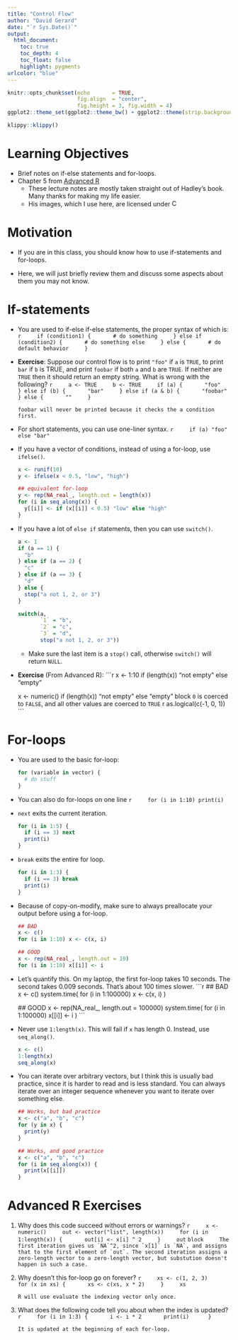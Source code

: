 ```yaml
---
title: "Control Flow"
author: "David Gerard"
date: "`r Sys.Date()`"
output:  
  html_document:
    toc: true
    toc_depth: 4
    toc_float: false
    highlight: pygments
urlcolor: "blue"
---
```


```r
knitr::opts_chunk$set(echo       = TRUE, 
                      fig.align  = "center",
                      fig.height = 3, fig.width = 4)
ggplot2::theme_set(ggplot2::theme_bw() + ggplot2::theme(strip.background = ggplot2::element_rect(fill = "white")))
```

```r
klippy::klippy()
```

# Learning Objectives

- Brief notes on if-else statements and for-loops.
- Chapter 5 from [Advanced R](https://adv-r.hadley.nz/)
    - These lecture notes are mostly taken straight out of Hadley's book. Many thanks for making my life easier.
    - His images, which I use here, are licensed under <a rel="license" href="http://creativecommons.org/licenses/by-nc-sa/4.0/"><img alt="Creative Commons License" style="border-width:0" height="15" src="https://i.creativecommons.org/l/by-nc-sa/4.0/88x31.png"/></a>

# Motivation

- If you are in this class, you should know how to use if-statements and for-loops. 

- Here, we will just briefly review them and discuss some aspects about them you may not know.

# If-statements

- You are used to if-else if-else statements, the proper syntax of which is:
    ```r
    if (condition1) {
      # do something
    } else if (condition2) {
      # do something else
    } else {
      # do default behavior
    }
    ```


- **Exercise**: Suppose our control flow is to print `"foo"` if `a` is `TRUE`, to print `bar` if `b` is TRUE, and print `foobar` if both `a` and `b` are `TRUE`. If neither are `TRUE` then it should return an empty string. What is wrong with the following?
    ```r
    a <- TRUE
    b <- TRUE
    if (a) {
      "foo"
    } else if (b) {
      "bar"
    } else if (a & b) {
      "foobar"
    } else {
      ""
    }
    ```

    ```block
    foobar will never be printed because it checks the a condition first.
    ```

- For short statements, you can use one-liner syntax.
    ```r
    if (a) "foo" else "bar"
    ```

- If you have a vector of conditions, instead of using a for-loop, use `ifelse()`.

    ```r
    x <- runif(10)
    y <- ifelse(x < 0.5, "low", "high")
    
    ## equivalent for-loop
    y <- rep(NA_real_, length.out = length(x))
    for (i in seq_along(x)) {
      y[[i]] <- if (x[[i]] < 0.5) "low" else "high"
    }
    ```

- If you have a lot of `else if` statements, then you can use `switch()`.

    ```r
    a <- 1
    if (a == 1) {
      "b"
    } else if (a == 2) {
      "c"
    } else if (a == 3) {
      "d"
    } else {
      stop("a not 1, 2, or 3")
    }
    
    switch(a,
           `1` = "b",
           `2` = "c",
           `3` = "d",
           stop("a not 1, 2, or 3"))
    ```

    - Make sure the last item is a `stop()` call, otherwise `switch()` will return `NULL`.
    
- **Exercise** (From Advanced R):
    ```r
    x <- 1:10
    if (length(x)) "not empty" else "empty"
    
    x <- numeric()
    if (length(x)) "not empty" else "empty"
    ```
    ```block
    `0` is coerced to `FALSE`, and all other values are coerced to `TRUE`
    ```
    ```r
    as.logical(c(-1, 0, 1))
    ```

# For-loops

- You are used to the basic for-loop:

    ```r
    for (variable in vector) {
      # do stuff
    }
    ```

- You can also do for-loops on one line
    ```r
    for (i in 1:10) print(i)
    ```

- `next` exits the current iteration.

    ```r
    for (i in 1:5) {
      if (i == 3) next
      print(i)
    }
    ```

- `break` exits the entire for loop.

    ```r
    for (i in 1:3) {
      if (i == 3) break
      print(i)
    }
    ```


- Because of copy-on-modify, make sure to always preallocate your output before using a for-loop.
    
    ```r
    ## BAD
    x <- c()
    for (i in 1:10) x <- c(x, i)
    
    ## GOOD
    x <- rep(NA_real_, length.out = 10)
    for (i in 1:10) x[[i]] <- i
    ```

- Let's quantify this. On my laptop, the first for-loop takes 10 seconds. The second takes 0.009 seconds. That's about 100 times slower.
    ```r
    ## BAD
    x <- c()
    system.time(
      for (i in 1:100000) x <- c(x, i)
    )
    
    ## GOOD
    x <- rep(NA_real_, length.out = 100000)
    system.time(
      for (i in 1:100000) x[[i]] <- i
    )
    ```

- Never use `1:length(x)`. This will fail if `x` has length 0. Instead, use `seq_along()`.

    ```r
    x <- c()
    1:length(x)
    seq_along(x)
    ```

- You can iterate over arbitrary vectors, but I think this is usually bad practice, since it is harder to read and is less standard. You can always iterate over an integer sequence whenever you want to iterate over something else.

    ```r
    ## Works, but bad practice
    x <- c("a", "b", "c")
    for (y in x) {
      print(y)
    }
    
    ## Works, and good practice
    x <- c("a", "b", "c")
    for (i in seq_along(x)) {
      print(x[[i]])
    }
    ```


# Advanced R Exercises

1. Why does this code succeed without errors or warnings?
    ```r
    x <- numeric()
    out <- vector("list", length(x))
    for (i in 1:length(x)) {
      out[i] <- x[i] ^ 2
    }
    out
    ```
    ```block
    The first iteration gives us `NA`^2, since `x[1]` is `NA`, and assigns that to the first element of `out`. The second iteration assigns a zero-length vector to a zero-length vector, but substution doesn't happen in such a case.
    ```
    
2. Why doesn't this for-loop go on forever?
    ```r
    xs <- c(1, 2, 3)
    for (x in xs) {
      xs <- c(xs, x * 2)
    }
    xs
    ```
    
    ```block
    R will use evaluate the indexing vector only once.
    ```
    

3. What does the following code tell you about when the index is updated?
    ```r
    for (i in 1:3) {
      i <- i * 2
      print(i) 
    }
    ```

    ```block
    It is updated at the beginning of each for-loop.
    ```

